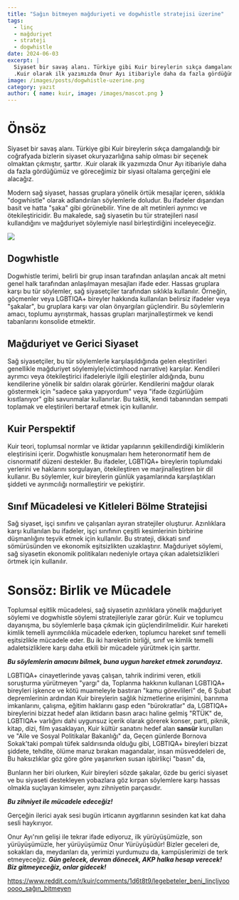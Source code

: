 ```yaml
---
title: "Sağın bitmeyen mağduriyeti ve dogwhistle stratejisi üzerine"
tags:
  - linç
  - mağduriyet
  - strateji
  - dogwhistle
date: 2024-06-03
excerpt: |
  Siyaset bir savaş alanı. Türkiye gibi Kuir bireylerin sıkça damgalandığı bir coğrafyada bizlerin siyaset okuryazarlığına sahip olması bir seçenek olmaktan çıkmıştır, şarttır.
  .Kuir olarak ilk yazımızda Onur Ayı itibariyle daha da fazla gördüğümüz ve göreceğimiz bir siyasi oltalama gerçeğini ele alacağız.
image: /images/posts/dogwhistle-uzerine.png
category: yazıt
author: { name: kuir, image: /images/mascot.png }
---
```


# Önsöz

Siyaset bir savaş alanı. Türkiye gibi Kuir bireylerin sıkça damgalandığı bir coğrafyada bizlerin siyaset okuryazarlığına sahip olması bir seçenek olmaktan çıkmıştır, şarttır.
.Kuir olarak ilk yazımızda Onur Ayı itibariyle daha da fazla gördüğümüz ve göreceğimiz bir siyasi oltalama gerçeğini ele alacağız.

Modern sağ siyaset, hassas gruplara yönelik örtük mesajlar içeren, sıklıkla "dogwhistle" olarak adlandırılan söylemlerle doludur. Bu ifadeler dışarıdan basit ve hatta "şaka" gibi görünebilir. Yine de alt metinleri ayrımcı ve ötekileştiricidir.
Bu makalede, sağ siyasetin bu tür stratejileri nasıl kullandığını ve mağduriyet söylemiyle nasıl birleştirdiğini inceleyeceğiz.

![](/images/posts/dogwhistle-uzerine.png)

## Dogwhistle

Dogwhistle terimi, belirli bir grup insan tarafından anlaşılan ancak alt metni genel halk tarafından anlaşılmayan mesajları ifade eder.
Hassas gruplara karşı bu tür söylemler, sağ siyasetçiler tarafından sıklıkla kullanılır. Örneğin, göçmenler veya LGBTIQA+ bireyler hakkında kullanılan belirsiz ifadeler veya "şakalar", bu gruplara karşı var olan önyargıları güçlendirir.
Bu söylemlerin amacı, toplumu ayrıştırmak, hassas grupları marjinalleştirmek ve kendi tabanlarını konsolide etmektir.

## Mağduriyet ve Gerici Siyaset

Sağ siyasetçiler, bu tür söylemlerle karşılaşıldığında gelen eleştirileri genellikle mağduriyet söylemiyle(victimhood narrative) karşılar.
Kendileri ayrımcı veya ötekileştirici ifadeleriyle ilgili eleştiriler aldığında, bunu kendilerine yönelik bir saldırı olarak görürler.
Kendilerini mağdur olarak göstermek için "sadece şaka yapıyordum" veya "ifade özgürlüğüm kısıtlanıyor" gibi savunmalar kullanırlar.
Bu taktik, kendi tabanından sempati toplamak ve eleştirileri bertaraf etmek için kullanılır.

## Kuir Perspektif

Kuir teori, toplumsal normlar ve iktidar yapılarının şekillendirdiği kimliklerin eleştirisini içerir.
Dogwhistle konuşmaları hem heteronormatif hem de cisnormatif düzeni destekler.
Bu ifadeler, LGBTIQA+ bireylerin toplumdaki yerlerini ve haklarını sorgulayan, ötekileştiren ve marjinalleştiren bir dil kullanır.
Bu söylemler, kuir bireylerin günlük yaşamlarında karşılaştıkları şiddeti ve ayrımcılığı normalleştirir ve pekiştirir.

## Sınıf Mücadelesi ve Kitleleri Bölme Stratejisi

Sağ siyaset, işçi sınıfını ve çalışanları ayıran stratejiler oluşturur.
Azınlıklara karşı kullanılan bu ifadeler, işçi sınıfının çeşitli kesimlerinin birbirine düşmanlığını teşvik etmek için kullanılır.
Bu strateji, dikkati sınıf sömürüsünden ve ekonomik eşitsizlikten uzaklaştırır.
Mağduriyet söylemi, sağ siyasetin ekonomik politikaları nedeniyle ortaya çıkan adaletsizlikleri örtmek için kullanılır.

# Sonsöz: Birlik ve Mücadele

Toplumsal eşitlik mücadelesi, sağ siyasetin azınlıklara yönelik mağduriyet söylemi ve dogwhistle söylemi stratejileriyle zarar görür.
Kuir ve toplumcu dayanışma, bu söylemlerle başa çıkmak için güçlendirilmelidir.
Kuir hareketi kimlik temelli ayrımcılıkla mücadele ederken, toplumcu hareket sınıf temelli eşitsizlikle mücadele eder.
Bu iki hareketin birliği, sınıf ve kimlik temelli adaletsizliklere karşı daha etkili bir mücadele yürütmek için şarttır.

***Bu söylemlerin amacını bilmek, buna uygun hareket etmek zorundayız.***

LGBTIQA+ cinayetlerinde yavaş çalışan, tahrik indirimi veren, etkili soruşturma yürütmeyen "yargı" da,
Toplanma hakkının kullanan LGBTIQA+ bireyleri işkence ve kötü muameleyle bastıran "kamu görevlileri" de,
6 Şubat depremlerinin ardından Kuir bireylerin sağlık hizmetlerine erişimini, barınma imkanlarını, çalışma, eğitim haklarını gasp eden "bürokratlar" da,
LGBTIQA+ bireylerini bizzat hedef alan iktidarın basın aracı haline gelmiş "RTÜK" de,
LGBTIQA+ varlığını dahi uygunsuz içerik olarak görerek konser, parti, piknik, kitap, dizi, film yasaklayan, Kuir kültür sanatını hedef alan **sansür** kurulları ve "Aile ve Sosyal Politikalar Bakanlığı" da,
Geçen günlerde Bornova Sokak'taki pompalı tüfek saldırısında olduğu gibi, LGBTIQA+ bireyleri bizzat şiddete, tehdite, ölüme maruz bırakan magandalar, insan müsveddeleri de,
Bu haksızlıklar göz göre göre yaşanırken susan işbirlikçi "basın" da,

Bunların her biri olurken, Kuir bireyleri sözde şakalar, özde bu gerici siyaset ve bu siyaseti destekleyen yobazlara göz kırpan söylemlere karşı hassas olmakla suçlayan kimseler, aynı zihniyetin parçasıdır.

***Bu zihniyet ile mücadele edeceğiz!***

Gerçeğin ilerici ayak sesi bugün irticanın aygıtlarının sesinden kat kat daha sesli haykırıyor.

Onur Ayı'nın gelişi ile tekrar ifade ediyoruz, ilk yürüyüşümüzle, son yürüyüşümüzle, her yürüyüşümüz Onur Yürüyüşüdür!
Bizler geceleri de, sokakları da, meydanları da, yerimizi yurdumuzu da, kampüslerimizi de terk etmeyeceğiz.
***Gün gelecek, devran dönecek, AKP halka hesap verecek! Biz gitmeyeceğiz, onlar gidecek!***

https://www.reddit.com/r/kuir/comments/1d6t8t9/legebeteler_beni_linçliyoooooo_sağın_bitmeyen
